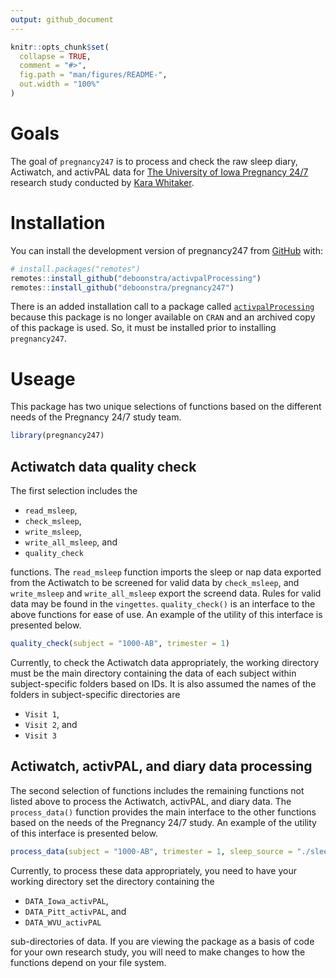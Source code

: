 ```yaml
---
output: github_document
---
```


<!-- README.md is generated from README.Rmd. Please edit that file -->

```r
knitr::opts_chunk$set(
  collapse = TRUE,
  comment = "#>",
  fig.path = "man/figures/README-",
  out.width = "100%"
)
```

<!-- badges: start -->
<!-- badges: end -->

# Goals
The goal of `pregnancy247` is to process and check the raw sleep diary, Actiwatch, and activPAL data for [The University of Iowa Pregnancy 24/7](https://clinicaltrials.uihealthcare.org/studies/pregnancy-247) research study conducted by [Kara Whitaker](https://clas.uiowa.edu/hhp/people/kara-m-whitaker).

# Installation

You can install the development version of pregnancy247 from [GitHub](https://github.com/) with:

``` r
# install.packages("remotes")
remotes::install_github("deboonstra/activpalProcessing")
remotes::install_github("deboonstra/pregnancy247")
```

There is an added installation call to a package called [`activpalProcessing`](https://github.com/deboonstra/activpalProcessing) because this package is no longer available on `CRAN` and an archived copy of this package is used. So, it must be installed prior to installing `pregnancy247`.

# Useage

This package has two unique selections of functions based on the different needs of the Pregnancy 24/7 study team. 

```r
library(pregnancy247)
```

## Actiwatch data quality check
The first selection includes the

- `read_msleep`,
- `check_msleep`,
- `write_msleep`,
- `write_all_msleep`, and
- `quality_check`

functions. The `read_msleep` function imports the sleep or nap data exported from the Actiwatch to be screened for valid data by `check_msleep`, and `write_msleep` and `write_all_msleep` export the screend data. Rules for valid data may be found in the `vingettes`. `quality_check()` is an interface to the above functions for ease of use. An example of the utility of this interface is presented below.

```r
quality_check(subject = "1000-AB", trimester = 1)
```

Currently, to check the Actiwatch data appropriately, the working directory must be the main directory containing the data of each subject within subject-specific folders based on IDs. It is also assumed the names of the folders in subject-specific directories are

- `Visit 1`,
- `Visit 2`, and
- `Visit 3`

## Actiwatch, activPAL, and diary data processing 
The second selection of functions includes the remaining functions not listed above to process the Actiwatch, activPAL, and diary data. The `process_data()` function provides the main interface to the other functions based on the needs of the Pregnancy 24/7 study. An example of the utility of this interface is presented below.

```r
process_data(subject = "1000-AB", trimester = 1, sleep_source = "./sleep.csv")
```

Currently, to process these data appropriately, you need to have your working directory set the directory containing the

- `DATA_Iowa_activPAL`,
- `DATA_Pitt_activPAL`, and
- `DATA_WVU_activPAL`

sub-directories of data. If you are viewing the package as a basis of code for your own research study, you will need to make changes to how the functions depend on your file system.